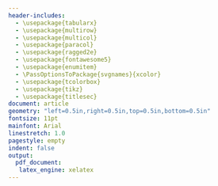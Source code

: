 ```yaml
---
header-includes:
  - \usepackage{tabularx}
  - \usepackage{multirow}
  - \usepackage{multicol}
  - \usepackage{paracol}
  - \usepackage{ragged2e}
  - \usepackage{fontawesome5}
  - \usepackage{enumitem}
  - \PassOptionsToPackage{svgnames}{xcolor}
  - \usepackage{tcolorbox}
  - \usepackage{tikz}
  - \usepackage{titlesec}
document: article
geometry: "left=0.5in,right=0.5in,top=0.5in,bottom=0.5in"
fontsize: 11pt
mainfont: Arial
linestretch: 1.0
pagestyle: empty
indent: false
output: 
  pdf_document:
   latex_engine: xelatex
---
```


<!-- Font Sizes List -->
<!-- \tiny -->
<!-- \scriptsize -->
<!-- \footnotesize -->
<!-- \small -->
<!-- \normalsize -->
<!-- \large -->
<!-- \Large -->
<!-- \LARGE -->
<!-- \huge -->
<!-- \Huge -->

\titlespacing*{\subsection}{0pt}{\baselineskip}{0.2\baselineskip}

<!-- \definecolor{SlateGrey}{HTML}{2E2E2E} -->
<!-- \definecolor{LightGrey}{HTML}{666666} -->
<!-- \definecolor{DarkPastelRed}{HTML}{450808} -->
<!-- \definecolor{PastelRed}{HTML}{8F0D0D} -->
<!-- \definecolor{GoldenEarth}{HTML}{E7D192} -->
<!-- \colorlet{name}{black} -->
<!-- \colorlet{tagline}{PastelRed} -->
<!-- \colorlet{heading}{DarkPastelRed} -->
<!-- \colorlet{headingrule}{GoldenEarth} -->
<!-- \colorlet{subheading}{PastelRed} -->
<!-- \colorlet{accent}{PastelRed} -->
<!-- \colorlet{emphasis}{SlateGrey} -->
<!-- \colorlet{body}{LightGrey} -->
\colorlet{body}{black!40!white}

<!-- \setcolumnwidth{.35\textwidth} -->
<!-- \setlength{\columnsep}{0.02\textwidth} -->

<!-- \tcbset{on line, boxsep=1pt, left=0pt,right=3pt, height = \lineheight} -->

\newcommand{\cvtag}[1]{%
  \tikz[baseline]\node[anchor=base,draw=body,fill=body!10,rounded corners,inner xsep=1ex,inner ysep =0.75ex,text height=1.5ex,text depth=.25ex]{#1};
}

\setcolumnwidth{2.25in}
\setlength{\columnsep}{0.06\textwidth}

<!-- \setlength{\columnseprule}{0.4pt} -->

\backgroundcolor{c[0](4cm,4cm)(0.5\columnsep,4cm)}{cyan!10}

\begin{paracol}{2}
\begin{leftcolumn}
\begin{RaggedRight}
\begin{fontsize}{24}{28}\selectfont \textbf{Tyler Pollard} 
  \end{fontsize}
\end{RaggedRight} \\
\begin{fontsize}{16}{1}\selectfont Statistician 
  \end{fontsize} \\

\vspace{-1em}
\faEnvelope \hspace{0.75em} tylerpollard410@gmail.com \\
\faPhone \hspace{0.75em} (443) 974-4559 \\
\faMapMarker \hspace{0.75em} Bradenton, FL, 34211 \\ 
\faUser \hspace{0.75em} {https://tylerpollard410.github.io} \\
\hrule

\subsection{PROFESSIONAL SUMMARY}
\begin{flushleft}
Experienced and self-motivated Mathematical Statistician with over five years of experience applying statistical methods reinforced by robust mathematical reasoning to effectively scope tests and analyze test data across various U.S. Army warfighting commodities while consistently exceeding established job performance metrics. I have demonstrated success collaborating with several agencies simultaneously to identify test constraints, develop action plans, and support data fluency through both oral and written communication.
\end{flushleft}

\subsection{SKILLS}
\subsubsection{Software}
\begin{flushleft}
\cvtag{R}\cvtag{R Shiny}\cvtag{JMP}\cvtag{SAS}\cvtag{GitHub/GitLab}\cvtag{SQL}\cvtag{Tableau}
\end{flushleft}
\vspace{-0.5em}
\subsubsection{Technical}
\begin{flushleft}
\cvtag{Regression Modeling}\cvtag{Bayesian Statistics}\cvtag{Multilevel Modeling}\cvtag{Multivariate Modeling}\cvtag{Predictive Modeling}\cvtag{Design of Experiments (DOE)}\cvtag{Data Visualization}\cvtag{Time Series Analysis}
\end{flushleft}
\raggedright
\textbf{Active Secret Security Clearance}
\end{leftcolumn}

\begin{rightcolumn}
\subsection{WORK EXPERIENCE}
\begin{tabularx}{\columnwidth}{@{}l >{\raggedleft\arraybackslash}X}
\textbf{Operations Research Analyst} & {Apr 2024 - Current} \\
\multicolumn{2}{@{}l}{U.S. Special Operations Command \bullet \ Tampa, FL} \\
\end{tabularx}

\begin{tabularx}{\columnwidth}{@{}l >{\raggedleft\arraybackslash}X}
\textbf{Mathematical Statistician} & {Sep 2018 - Apr 2024} \\
\multicolumn{2}{@{}l}{U.S. Army Evaluation Center \bullet \ Aberdeen Proving Ground, MD} \\
\end{tabularx}

\begin{itemize}[leftmargin=*]\setlength\itemsep{-0.25em}\raggedright
  \item{Awarded Department of the Army Civilian Service Commendation Medal for outstanding statistical analysis and insight in timely support of a top-priority system-of-systems operational test which ensured the success of the demonstration over a distributed test network while simultaneously transforming the Command's test infrastructure}
  \item{Selected as AEC Employee of the Quarter, First Quarter, Fiscal Year 2024, for leading a working group to gain efficiencies and improve accuracies in the test design and analysis of a modeling and simulation tool}
  \item{Led division in integrating into a Data Science Environment which is used to deploy apps for faster and more effective analyses}
  \item{Served as lead statistician on 24 diverse, multi-disciplinary teams to scope test events through design of experiments, simulation, and other innovative statistical techniques, resulting in robust designs that successfully addressed critical evaluation metrics and reduced test resources by up to 67\%}
  \item{Analyzed continuous, discrete, and survey test data using regression, mixed models, and other complex statistical methods to generate data visualizations that effectively communicated findings in results briefs and written reports which allowed evaluators and senior leaders to efficiently interpret data and reach important decisions}
  \item{Developed all steps of a modular evaluation workflow that outlined test design through Monte Carlo simulation, data cleaning with automated scripts, data analysis using Beta-Binomial regression, kernel density estimation, and random effects models, and data visualization with an R Shiny application for all programs that evaluate probability of hit/kill}
  \item{Developed 13 R Shiny analytical dashboards to provide necessary statistical and data visualization tools for all of AEC, producing standardization and improved analysis across the organization}
\end{itemize}

\subsection{EDUCATION}
\begin{tabularx}{\columnwidth}{@{}l >{\raggedleft\arraybackslash}X}
\textbf{Master of Statistics} & {Jul 2024} \\
North Carolina State University \bullet \ Raleigh, NC & GPA: 4.00/4.00 \\
\end{tabularx}

\begin{tabularx}{\columnwidth}{@{}l >{\raggedleft\arraybackslash}X}
\textbf{Bachelor of Science in Mechanical Engineering} & {May 2018} \\
Clemson University \bullet \ Clemson, SC & GPA: 3.53/4.00 \\
\end{tabularx}

\end{rightcolumn}
\end{paracol}






